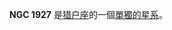 {{NGCInfoBox|NGCID=NGC 1927|發現者=約翰·弗里德里希·威廉·赫歇爾|發現日期=1831年1月8日|其他編號=|曆元=J2000.0|赤經=5時28分42.9秒
|赤緯=-8°22'38"|星座=猎户座|星體=單獨的星系|星等=|表面亮度=|藍等=}}

'''NGC 1927''' 是[[猎户座|猎户座]]的一個[[單獨的星系|單獨的星系]]。

{{NGCReference|1927}}
{{Catalogs|NGC=1927}}
